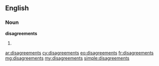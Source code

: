 ==English==

===Noun===
'''disagreements'''

# {{plural of|disagreement}}

[[ar:disagreements]]
[[cy:disagreements]]
[[eo:disagreements]]
[[fr:disagreements]]
[[mg:disagreements]]
[[my:disagreements]]
[[simple:disagreements]]